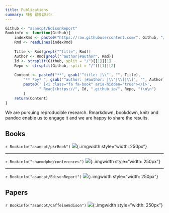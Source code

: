 ```yaml
---
title: Publications
summary: 저술 활동입니다.
---
```


```r
Github <- "asancpt/EdisonReport"
Bookinfo <- function(Github){
    indexRmd <- paste0("https://raw.githubusercontent.com/", Github, "/master/index.Rmd")
    Rmd <- readLines(indexRmd)
    
    Title <- Rmd[grepl("^title", Rmd)]
    Author <- Rmd[grepl("^author|#author", Rmd)] 
    Id <- strsplit(Github, split = "/")[[1]][1]
    Repo <- strsplit(Github, split = "/")[[1]][2]
    
    Content <- paste0("**", gsub('^title: |\\"', "", Title), 
        "** *by* ", gsub('^author: |#author: |\\"|\\[|\\]', "", Author),
        paste0(' [<i class="fa fa-book" aria-hidden="true"></i>', 
               " Read](https://", Id, ".github.io/", Repo, ")\n\n")
        )
    return(Content)
}
```

We are pursuing reproducible research. Rmarkdown, bookdown, knitr and pandoc enable us to engage it and we are happy to share the results.

## Books

`r Bookinfo("asancpt/pkrBook")`
![](/img/nca_cover.jpg){:.imgwidth style="width: 250px"}

---

`r Bookinfo("shanmdphd/conferences")`
![](/img/conferences_cover.jpg){:.imgwidth style="width: 250px"}

---

`r Bookinfo("asancpt/EdisonReport")`
![](/img/edison_cover.jpg){:.imgwidth style="width: 250px"}


## Papers

`r Bookinfo("asancpt/CaffeineEdison")`
![](/img/caffeine_cover.jpg){:.imgwidth style="width: 250px"}

